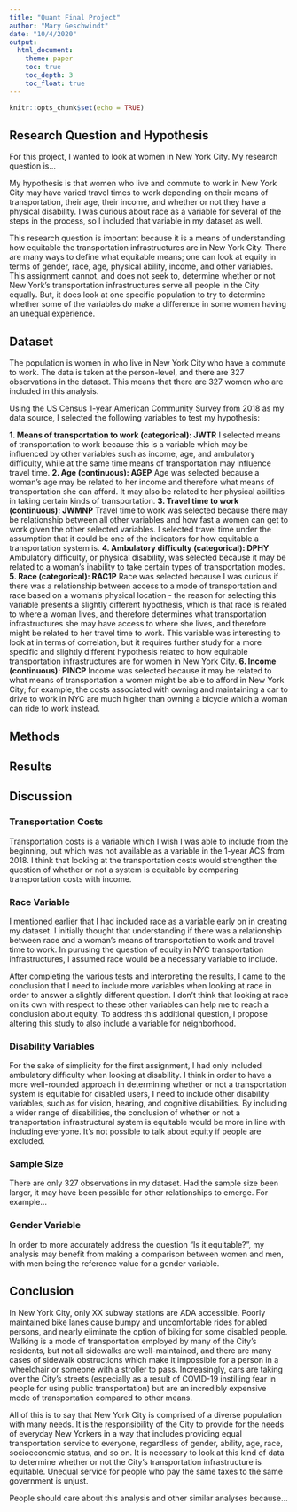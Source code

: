 ---
title: "Quant Final Project"
author: "Mary Geschwindt"
date: "10/4/2020"
output:
  html_document:
    theme: paper
    toc: true
    toc_depth: 3
    toc_float: true
---

```{r setup, include=FALSE}
knitr::opts_chunk$set(echo = TRUE)
```

## Research Question and Hypothesis

For this project, I wanted to look at women in New York City. My research question is...

My hypothesis is that women who live and commute to work in New York City may have varied travel times to work depending on their means of transportation, their age, their income, and whether or not they have a physical disability. I was curious about race as a variable for several of the steps in the process, so I included that variable in my dataset as well.

This research question is important because it is a means of understanding how equitable the transportation infrastructures are in New York City. There are many ways to define what equitable means; one can look at equity in terms of gender, race, age, physical ability, income, and other variables. This assignment cannot, and does not seek to, determine whether or not New York's transportation infrastructures serve all people in the City equally. But, it does look at one specific population to try to determine whether some of the variables do make a difference in some women having an unequal experience.

## Dataset

The population is women in who live in New York City who have a commute to work. The data is taken at the person-level, and there are 327 observations in the dataset. This means that there are 327 women who are included in this analysis.

Using the US Census 1-year American Community Survey from 2018 as my data source, I selected the following variables to test my hypothesis:

**1. Means of transportation to work (categorical): JWTR**
I selected means of transportation to work because this is a variable which may be influenced by other variables such as income, age, and ambulatory difficulty, while at the same time means of transportation may influence travel time.
**2. Age (continuous): AGEP**
Age was selected because a woman's age may be related to her income and therefore what means of transportation she can afford. It may also be related to her physical abilities in taking certain kinds of transportation.
**3. Travel time to work (continuous): JWMNP**
Travel time to work was selected because there may be relationship between all other variables and how fast a women can get to work given the other selected variables. I selected travel time under the assumption that it could be one of the indicators for how equitable a transportation system is.
**4. Ambulatory difficulty (categorical): DPHY**
Ambulatory difficulty, or physical disability, was selected because it may be related to a woman's inability to take certain types of transportation modes.
**5. Race (categorical): RAC1P**
Race was selected because I was curious if there was a relationship between access to a mode of transportation and race based on a woman's physical location - the reason for selecting this variable presents a slightly different hypothesis, which is that race is related to where a woman lives, and therefore determines what transportation infrastructures she may have access to where she lives, and therefore might be related to her travel time to work. This variable was interesting to look at in terms of correlation, but it requires further study for a more specific and slightly different hypothesis related to how equitable transportation infrastructures are for women in New York City.
**6. Income (continuous): PINCP**
Income was selected because it may be related to what means of transportation a women might be able to afford in New York City; for example, the costs associated with owning and maintaining a car to drive to work in NYC are much higher than owning a bicycle which a woman can ride to work instead.

## Methods

## Results

## Discussion

### Transportation Costs

Transportation costs is a variable which I wish I was able to include from the beginning, but which was not available as a variable in the 1-year ACS from 2018. I think that looking at the transportation costs would strengthen the question of whether or not a system is equitable by comparing transportation costs with income.

### Race Variable

I mentioned earlier that I had included race as a variable early on in creating my dataset. I initially thought that understanding if there was a relationship between race and a woman's means of transportation to work and travel time to work. In purusing the question of equity in NYC transportation infrastructures, I assumed race would be a necessary variable to include.

After completing the various tests and interpreting the results, I came to the conclusion that I need to include more variables when looking at race in order to answer a slightly different question. I don't think that looking at race on its own with respect to these other variables can help me to reach a conclusion about equity. To address this additional question, I propose altering this study to also include a variable for neighborhood.

### Disability Variables

For the sake of simplicity for the first assignment, I had only included ambulatory difficulty when looking at disability. I think in order to have a more well-rounded approach in determining whether or not a transportation system is equitable for disabled users, I need to include other disability variables, such as for vision, hearing, and cognitive disabilities. By including a wider range of disabilities, the conclusion of whether or not a transportation infrastructural system is equitable would be more in line with including everyone. It's not possible to talk about equity if people are excluded.

### Sample Size

There are only 327 observations in my dataset. Had the sample size been larger, it may have been possible for other relationships to emerge. For example...

### Gender Variable

In order to more accurately address the question "Is it equitable?", my analysis may benefit from making a comparison between women and men, with men being the reference value for a gender variable.

## Conclusion

In New York City, only XX subway stations are ADA accessible. Poorly maintained bike lanes cause bumpy and uncomfortable rides for abled persons, and nearly eliminate the option of biking for some disabled people. Walking is a mode of transportation employed by many of the City's residents, but not all sidewalks are well-maintained, and there are many cases of sidewalk obstructions which make it impossible for a person in a wheelchair or someone with a stroller to pass. Increasingly, cars are taking over the City's streets (especially as a result of COVID-19 instilling fear in people for using public transportation) but are an incredibly expensive mode of transportation compared to other means.

All of this is to say that New York City is comprised of a diverse population with many needs. It is the responsibility of the City to provide for the needs of everyday New Yorkers in a way that includes providing equal transportation service to everyone, regardless of gender, ability, age, race, socioeconomic status, and so on. It is necessary to look at this kind of data to determine whether or not the City's transportation infrastructure is equitable. Unequal service for people who pay the same taxes to the same government is unjust.

People should care about this analysis and other similar analyses because...





